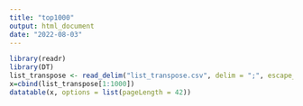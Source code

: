 ```yaml
---
title: "top1000"
output: html_document
date: "2022-08-03"
---
```




```r
library(readr)
library(DT)
list_transpose <- read_delim("list_transpose.csv", delim = ";", escape_double = FALSE, trim_ws = TRUE)
x=cbind(list_transpose[1:1000])
datatable(x, options = list(pageLength = 42))
```


